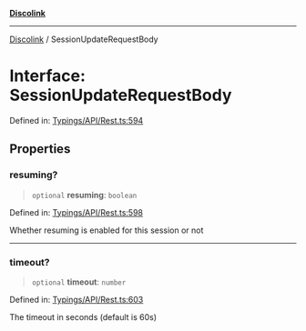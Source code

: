 [**Discolink**](../README.md)

***

[Discolink](../globals.md) / SessionUpdateRequestBody

# Interface: SessionUpdateRequestBody

Defined in: [Typings/API/Rest.ts:594](https://github.com/Archayu/discolink/blob/ddfd70ea55cc6996bf3567765f64fb3824cd3f79/src/Typings/API/Rest.ts#L594)

## Properties

### resuming?

> `optional` **resuming**: `boolean`

Defined in: [Typings/API/Rest.ts:598](https://github.com/Archayu/discolink/blob/ddfd70ea55cc6996bf3567765f64fb3824cd3f79/src/Typings/API/Rest.ts#L598)

Whether resuming is enabled for this session or not

***

### timeout?

> `optional` **timeout**: `number`

Defined in: [Typings/API/Rest.ts:603](https://github.com/Archayu/discolink/blob/ddfd70ea55cc6996bf3567765f64fb3824cd3f79/src/Typings/API/Rest.ts#L603)

The timeout in seconds (default is 60s)
